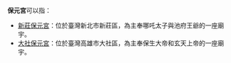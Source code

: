 '''保元宮'''可以指：
*[[新莊保元宮|新莊保元宮]]：位於臺灣新北市新莊區，為主奉哪吒太子與池府王爺的一座廟宇。
*[[大社保元宮|大社保元宮]]：位於臺灣高雄市大社區，為主奉保生大帝和玄天上帝的一座廟宇。

{{disambig|Cat=三字廟宇消歧義}}